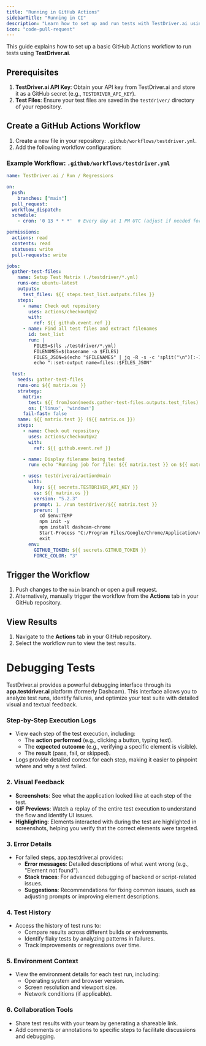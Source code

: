 ```yaml
---
title: "Running in GitHub Actions"
sidebarTitle: "Running in CI"
description: "Learn how to set up and run tests with TestDriver.ai using GitHub Actions for seamless end-to-end testing."
icon: "code-pull-request"
---
```


This guide explains how to set up a basic GitHub Actions workflow to run tests using **TestDriver.ai**.

## Prerequisites

1. **TestDriver.ai API Key**: Obtain your API key from TestDriver.ai and store it as a GitHub secret (e.g., `TESTDRIVER_API_KEY`).
2. **Test Files**: Ensure your test files are saved in the `testdriver/` directory of your repository.

## Create a GitHub Actions Workflow

1. Create a new file in your repository: `.github/workflows/testdriver.yml`.
2. Add the following workflow configuration:

### Example Workflow: `.github/workflows/testdriver.yml`

```yaml
name: TestDriver.ai / Run / Regressions

on:
  push:
    branches: ["main"]
  pull_request:
  workflow_dispatch:
  schedule:
    - cron: '0 13 * * *'  # Every day at 1 PM UTC (adjust if needed for timezone)

permissions:
  actions: read
  contents: read
  statuses: write
  pull-requests: write

jobs:
  gather-test-files:
    name: Setup Test Matrix (./testdriver/*.yml)
    runs-on: ubuntu-latest
    outputs:
      test_files: ${{ steps.test_list.outputs.files }}
    steps:
      - name: Check out repository
        uses: actions/checkout@v2
        with:
          ref: ${{ github.event.ref }}
      - name: Find all test files and extract filenames
        id: test_list
        run: |
          FILES=$(ls ./testdriver/*.yml)
          FILENAMES=$(basename -a $FILES)
          FILES_JSON=$(echo "$FILENAMES" | jq -R -s -c 'split("\n")[:-1]')
          echo "::set-output name=files::$FILES_JSON"

  test:
    needs: gather-test-files
    runs-on: ${{ matrix.os }}
    strategy:
      matrix:
        test: ${{ fromJson(needs.gather-test-files.outputs.test_files) }}
        os: ['linux', 'windows']
      fail-fast: false
    name: ${{ matrix.test }} (${{ matrix.os }})
    steps:
      - name: Check out repository
        uses: actions/checkout@v2
        with:
          ref: ${{ github.event.ref }}

      - name: Display filename being tested
        run: echo "Running job for file: ${{ matrix.test }} on ${{ matrix.os }}"

      - uses: testdriverai/action@main
        with:
          key: ${{ secrets.TESTDRIVER_API_KEY }}
          os: ${{ matrix.os }}
          version: "5.2.3"
          prompt: 1. /run testdriver/${{ matrix.test }}
          prerun: |
            cd $env:TEMP
            npm init -y
            npm install dashcam-chrome
            Start-Process "C:/Program Files/Google/Chrome/Application/chrome.exe" -ArgumentList "--start-maximized", "--load-extension=$(pwd)/node_modules/dashcam-chrome/build", "${{ env.TD_WEBSITE }}"
            exit
        env:
          GITHUB_TOKEN: ${{ secrets.GITHUB_TOKEN }}
          FORCE_COLOR: "3"
```

## Trigger the Workflow

1. Push changes to the `main` branch or open a pull request.
2. Alternatively, manually trigger the workflow from the **Actions** tab in your GitHub repository.

## View Results

1. Navigate to the **Actions** tab in your GitHub repository.
2. Select the workflow run to view the test results.

# Debugging Tests

TestDriver.ai provides a powerful debugging interface through its **app.testdriver.ai** platform (formerly Dashcam). This interface allows you to analyze test runs, identify failures, and optimize your test suite with detailed visual and textual feedback.

### Step-by-Step Execution Logs
- View each step of the test execution, including:
  - The **action performed** (e.g., clicking a button, typing text).
  - The **expected outcome** (e.g., verifying a specific element is visible).
  - The **result** (pass, fail, or skipped).
- Logs provide detailed context for each step, making it easier to pinpoint where and why a test failed.

### 2. Visual Feedback
- **Screenshots**: See what the application looked like at each step of the test.
- **GIF Previews**: Watch a replay of the entire test execution to understand the flow and identify UI issues.
- **Highlighting**: Elements interacted with during the test are highlighted in screenshots, helping you verify that the correct elements were targeted.

### 3. Error Details
- For failed steps, app.testdriver.ai provides:
  - **Error messages**: Detailed descriptions of what went wrong (e.g., "Element not found").
  - **Stack traces**: For advanced debugging of backend or script-related issues.
  - **Suggestions**: Recommendations for fixing common issues, such as adjusting prompts or improving element descriptions.

### 4. Test History
- Access the history of test runs to:
  - Compare results across different builds or environments.
  - Identify flaky tests by analyzing patterns in failures.
  - Track improvements or regressions over time.

### 5. Environment Context
- View the environment details for each test run, including:
  - Operating system and browser version.
  - Screen resolution and viewport size.
  - Network conditions (if applicable).

### 6. Collaboration Tools
- Share test results with your team by generating a shareable link.
- Add comments or annotations to specific steps to facilitate discussions and debugging.
